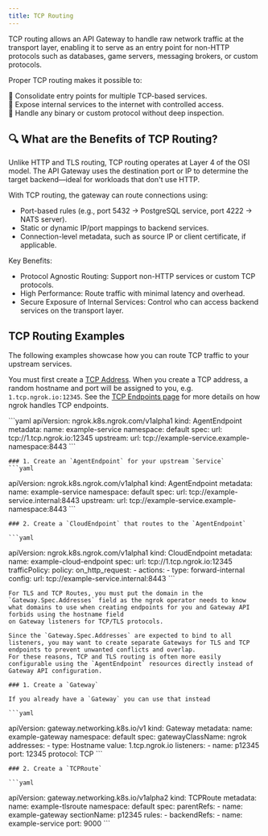 ```yaml
---
title: TCP Routing
---
```




TCP routing allows an API Gateway to handle raw network traffic at the transport layer, enabling it to serve as an entry point for non-HTTP protocols such as databases, game servers, messaging brokers, or custom protocols.

Proper TCP routing makes it possible to:

🔁 Consolidate entry points for multiple TCP-based services. <br /> 
📡 Expose internal services to the internet with controlled access. <br /> 
🔌 Handle any binary or custom protocol without deep inspection. <br />

## 🔍 What are the Benefits of TCP Routing?

Unlike HTTP and TLS routing, TCP routing operates at Layer 4 of the OSI model. 
The API Gateway uses the destination port or IP to determine the target backend—ideal for workloads that don't use HTTP.

With TCP routing, the gateway can route connections using:

- Port-based rules (e.g., port 5432 → PostgreSQL service, port 4222 → NATS server).
- Static or dynamic IP/port mappings to backend services.
- Connection-level metadata, such as source IP or client certificate, if applicable.

Key Benefits:

- Protocol Agnostic Routing: Support non-HTTP services or custom TCP protocols.
- High Performance: Route traffic with minimal latency and overhead.
- Secure Exposure of Internal Services: Control who can access backend services on the transport layer.

## TCP Routing Examples

The following examples showcase how you can route TCP traffic to your upstream services.

You must first create a [TCP Address](/docs/universal-gateway/tcp-addresses/). 
When you create a TCP address, a random hostname and port will be assigned to you, e.g. `1.tcp.ngrok.io:12345`.
See the [TCP Endpoints page](/docs/universal-gateway/tcp/) for more details on how ngrok handles TCP endpoints.

<Tabs>
	<Tab title="AgentEndpoint">
	```yaml
  apiVersion: ngrok.k8s.ngrok.com/v1alpha1
  kind: AgentEndpoint
  metadata:
    name: example-service
    namespace: default
  spec:
    url: tcp://1.tcp.ngrok.io:12345
    upstream:
      url: tcp://example-service.example-namespace:8443
	```
	</Tab>
	<Tab title="CloudEndpoint with AgentEndpoint">

	### 1. Create an `AgentEndpoint` for your upstream `Service`
	```yaml
  apiVersion: ngrok.k8s.ngrok.com/v1alpha1
  kind: AgentEndpoint
  metadata:
    name: example-service
    namespace: default
  spec:
    url: tcp://example-service.internal:8443
    upstream:
      url: tcp://example-service.example-namespace:8443
	```

	### 2. Create a `CloudEndpoint` that routes to the `AgentEndpoint`

	```yaml
  apiVersion: ngrok.k8s.ngrok.com/v1alpha1
  kind: CloudEndpoint
  metadata:
    name: example-cloud-endpoint
  spec:
    url: tcp://1.tcp.ngrok.io:12345
    trafficPolicy:
      policy:
        on_http_request:
        - actions:
          - type: forward-internal
            config:
              url: tcp://example-service.internal:8443
	```
	</Tab>
	<Tab title="Gateway API">

	For TLS and TCP Routes, you must put the domain in the `Gateway.Spec.Addresses` field as the ngrok operator needs to know what domains to use when creating endpoints for you and Gateway API forbids using the hostname field
	on Gateway listeners for TCP/TLS protocols.

	Since the `Gateway.Spec.Addresses` are expected to bind to all listeners, you may want to create separate Gateways for TLS and TCP endpoints to prevent unwanted conflicts and overlap.
	For these reasons, TCP and TLS routing is often more easily configurable using the `AgentEndpoint` resources directly instead of Gateway API configuration.

	### 1. Create a `Gateway`

	If you already have a `Gateway` you can use that instead

	```yaml
  apiVersion: gateway.networking.k8s.io/v1
  kind: Gateway
  metadata:
    name: example-gateway
    namespace: default
  spec:
    gatewayClassName: ngrok
    addresses:
    - type: Hostname
      value: 1.tcp.ngrok.io
    listeners:
      - name: p12345
        port: 12345
        protocol: TCP
	```

	### 2. Create a `TCPRoute`

	```yaml
  apiVersion: gateway.networking.k8s.io/v1alpha2
  kind: TCPRoute
  metadata:
    name: example-tlsroute
    namespace: default
  spec:
    parentRefs:
      - name: example-gateway
        sectionName: p12345
    rules:
      - backendRefs:
          - name: example-service
            port: 9000
	```
	</Tab>
</Tabs>
